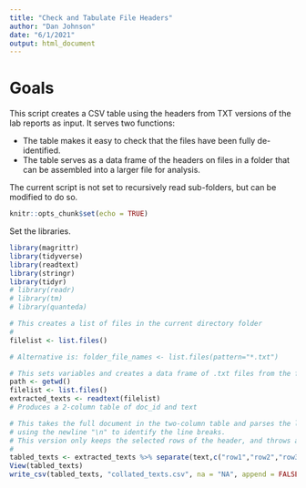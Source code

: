 ```yaml
---
title: "Check and Tabulate File Headers"
author: "Dan Johnson"
date: "6/1/2021"
output: html_document
---
```

# Goals
This script creates a CSV table using the headers from TXT versions of the lab reports as input. It serves two functions:

* The table makes it easy to check that the files have been fully de-identified.
* The table serves as a data frame of the headers on files in a folder that can be assembled into a larger file for analysis.

The current script is not set to recursively read sub-folders, but can be modified to do so.


```r
knitr::opts_chunk$set(echo = TRUE)
```

Set the libraries.
```r
library(magrittr)
library(tidyverse)
library(readtext)
library(stringr)
library(tidyr)
# library(readr)
# library(tm)
# library(quanteda)
```

```r
# This creates a list of files in the current directory folder
#
filelist <- list.files()

# Alternative is: folder_file_names <- list.files(pattern="*.txt")
```


```r
# This sets variables and creates a data frame of .txt files from the folder, using the 'path' 
path <- getwd()
filelist <- list.files()
extracted_texts <- readtext(filelist)
# Produces a 2-column table of doc_id and text
```


```r
# This takes the full document in the two-column table and parses the lines
# using the newline "\n" to identify the line breaks.
# This version only keeps the selected rows of the header, and throws away all other text.
#
tabled_texts <- extracted_texts %>% separate(text,c("row1","row2","row3","row4","row5","row6","row7","row8","row9"),"\n")
View(tabled_texts)
write_csv(tabled_texts, "collated_texts.csv", na = "NA", append = FALSE, col_names = TRUE, quote_escape = "double", eol = "\n")
```


